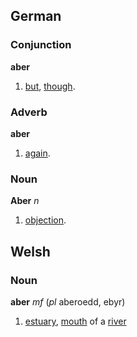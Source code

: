 ==German==
===Conjunction===
'''aber'''
# [[but]], [[though]].

===Adverb===
'''aber'''
# [[again]].

===Noun===
'''Aber''' ''n''
# [[objection]].

==Welsh==
===Noun===
'''aber''' ''mf'' (''pl'' aberoedd, ebyr)
# [[estuary]], [[mouth]] of a [[river]]